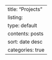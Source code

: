 ---
title: "Projects" 
listing: 
  type: default
  contents: posts
  sort: date desc
  categories: true
---